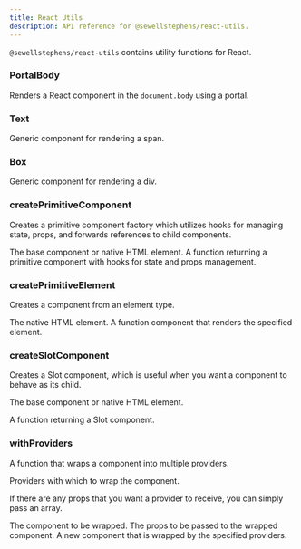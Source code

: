 ```yaml
---
title: React Utils
description: API reference for @sewellstephens/react-utils.
---
```


`@sewellstephens/react-utils` contains utility functions for React.

### PortalBody

Renders a React component in the `document.body` using a portal.

### Text

Generic component for rendering a span.

### Box

Generic component for rendering a div.

### createPrimitiveComponent

Creates a primitive component factory which utilizes hooks for managing state, props, and forwards references to child components.

<APIParameters>
  <APIItem name="element" type="React.ElementType">
    The base component or native HTML element.
  </APIItem>
</APIParameters>
<APIReturns>
  A function returning a primitive component with hooks for state and props
  management.
</APIReturns>

### createPrimitiveElement

Creates a component from an element type.

<APIParameters>
  <APIItem name="element" type="React.ElementType">
    The native HTML element.
  </APIItem>
</APIParameters>
<APIReturns>
  A function component that renders the specified element.
</APIReturns>

### createSlotComponent

Creates a Slot component, which is useful when you want a component to behave as its child.

<APIParameters>
  <APIItem name="element" type="React.ElementType">
    The base component or native HTML element.
  </APIItem>
</APIParameters>
<APIReturns>

A function returning a Slot component.

</APIReturns>

### withProviders

A function that wraps a component into multiple providers.

<APIParameters>
<APIItem name="providers" type="any[]">
Providers with which to wrap the component.

If there are any props that you want a provider to receive, you can simply pass an array.

</APIItem>
<APIItem name="WrappedComponent" type="FunctionComponent<T>">
The component to be wrapped.
</APIItem>
<APIItem name="props" type="T">
The props to be passed to the wrapped component.
</APIItem>
</APIParameters>
<APIReturns>
A new component that is wrapped by the specified providers.
</APIReturns>
